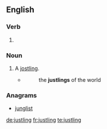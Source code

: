 ==English==

===Verb===
{{head|en|present participle}}

# {{present participle of|justle|lang=en}}

===Noun===
{{en-noun}}

# A [[jostling]].
#* {{w|Laurence Sterne}}
#*: the '''justlings''' of the world

===Anagrams===
* [[junglist#English|junglist]]

[[de:justling]]
[[fr:justling]]
[[te:justling]]